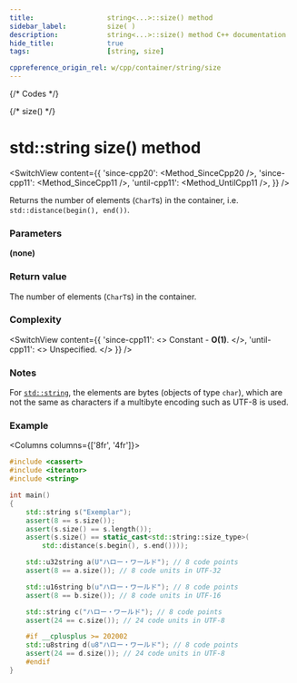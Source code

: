 ```yaml
---
title:					string<...>::size() method
sidebar_label:			size( )
description:			string<...>::size() method C++ documentation
hide_title:				true
tags:					[string, size]

cppreference_origin_rel: w/cpp/container/string/size
---
```



{/* Codes */}

{/* size() */}

# std::string size() method

<SwitchView content={{
	'since-cpp20': <Method_SinceCpp20 />,
	'since-cpp11': <Method_SinceCpp11 />,
	'until-cpp11': <Method_UntilCpp11 />,
}} />

Returns the number of elements (`CharT`s) in the container, i.e. `std::distance(begin(), end())`.

### Parameters

**(none)**

### Return value

The number of elements (`CharT`s) in the container.

### Complexity

<SwitchView content={{
	'since-cpp11': <>
		Constant - <b>O(1)</b>.
	</>,
	'until-cpp11': <>
		Unspecified.
	</>
}} />

### Notes

For [`std::string`](../string), the elements are bytes (objects of type `char`), which are not the same as characters if a multibyte encoding such as UTF-8 is used.

### Example

<Columns columns={['8fr', '4fr']}>
<div>

```cpp title='Main.cpp' showLineNumbers
#include <cassert>
#include <iterator>
#include <string>

int main()
{
    std::string s("Exemplar");
    assert(8 == s.size());
    assert(s.size() == s.length());
    assert(s.size() == static_cast<std::string::size_type>(
        std::distance(s.begin(), s.end())));

    std::u32string a(U"ハロー・ワールド"); // 8 code points
    assert(8 == a.size()); // 8 code units in UTF-32

    std::u16string b(u"ハロー・ワールド"); // 8 code points
    assert(8 == b.size()); // 8 code units in UTF-16

    std::string c("ハロー・ワールド"); // 8 code points
    assert(24 == c.size()); // 24 code units in UTF-8

    #if __cplusplus >= 202002
    std::u8string d(u8"ハロー・ワールド"); // 8 code points
    assert(24 == d.size()); // 24 code units in UTF-8
    #endif
}
```

</div>
<div>

```plaintext title="Output"
```

</div>
</Columns>
